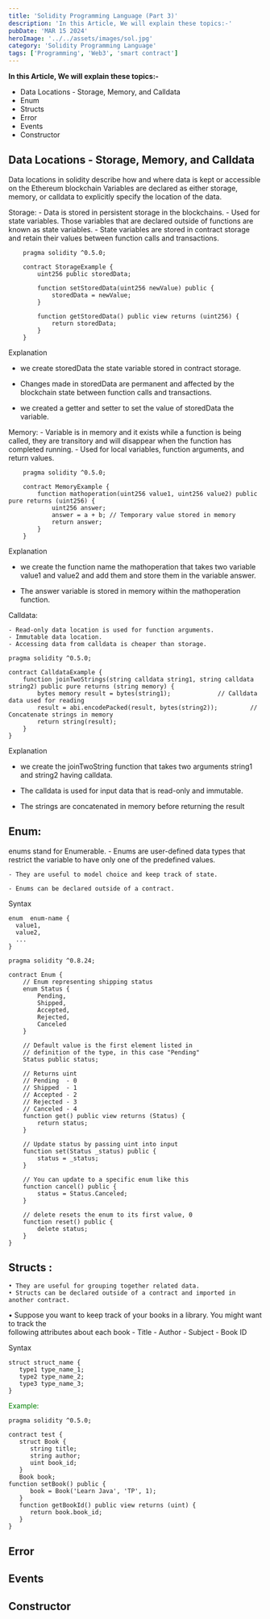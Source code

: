 ```yaml
---
title: 'Solidity Programming Language (Part 3)'
description: 'In this Article, We will explain these topics:-'
pubDate: 'MAR 15 2024'
heroImage: '../../assets/images/sol.jpg'
category: 'Solidity Programming Language'
tags: ['Programming', 'Web3', 'smart contract']
---
```


**In this Article, We will explain these topics:-**

- Data Locations - Storage, Memory, and Calldata
- Enum
- Structs
- Error
- Events
- Constructor

## Data Locations - Storage, Memory, and Calldata
  Data locations in solidity describe how and where data is kept or accessible on the Ethereum blockchain
Variables are declared as either storage, memory, or calldata to explicitly specify the location of the data.

Storage:
	- Data is stored in persistent storage in the blockchains.
	- Used for state variables. Those variables that are declared outside of functions are 
	   known as state variables.
	- State variables are stored in contract storage and retain their values between function 
	   calls and transactions.



```astro
	pragma solidity ^0.5.0;
	
	contract StorageExample {
	    uint256 public storedData; 
	
	    function setStoredData(uint256 newValue) public {
	        storedData = newValue;
	    }
	
	    function getStoredData() public view returns (uint256) {
	        return storedData;
	    }
	}
```


Explanation
- we create storedData the state variable stored in contract storage. 

- Changes made in storedData are permanent and affected by the blockchain state between function 
   calls and transactions. 

- we created a getter and setter to set the value of storedData the variable.


Memory:
	- Variable is in memory and it exists while a function is being called, they are
           transitory and will disappear when the function has completed running.
	- Used for local variables, function arguments, and return values.


```astro
	pragma solidity ^0.5.0;
	
	contract MemoryExample {
	    function mathoperation(uint256 value1, uint256 value2) public pure returns (uint256) {
	        uint256 answer;
	        answer = a + b; // Temporary value stored in memory
	        return answer;
	    }
	}
```


Explanation

- we create the function name the mathoperation that takes two variable value1 and value2 and add 
   them and store them in the variable answer.

- The answer variable is stored in memory within the mathoperation function. 



Calldata:
	
	- Read-only data location is used for function arguments.
	- Immutable data location.
	- Accessing data from calldata is cheaper than storage.


```astro
pragma solidity ^0.5.0;

contract CalldataExample {
    function joinTwoStrings(string calldata string1, string calldata string2) public pure returns (string memory) {
        bytes memory result = bytes(string1);             // Calldata data used for reading
        result = abi.encodePacked(result, bytes(string2));         // Concatenate strings in memory
        return string(result);
    }
}
```


Explanation

- we create the joinTwoString function that takes two arguments string1 and string2 having 
   calldata.

- The calldata is used for input data that is read-only and immutable. 

- The strings are concatenated in memory before returning the result



## Enum:
enums stand for Enumerable. 
	- Enums are user-defined data types that restrict the variable to have only one of the 
	  predefined values.

	- They are useful to model choice and keep track of state.

	- Enums can be declared outside of a contract.


Syntax

```astro
enum  enum-name {
  value1,
  value2,
  ...
}

```



```astro
pragma solidity ^0.8.24;

contract Enum {
    // Enum representing shipping status
    enum Status {
        Pending,
        Shipped,
        Accepted,
        Rejected,
        Canceled
    }

    // Default value is the first element listed in
    // definition of the type, in this case "Pending"
    Status public status;

    // Returns uint
    // Pending  - 0
    // Shipped  - 1
    // Accepted - 2
    // Rejected - 3
    // Canceled - 4
    function get() public view returns (Status) {
        return status;
    }

    // Update status by passing uint into input
    function set(Status _status) public {
        status = _status;
    }

    // You can update to a specific enum like this
    function cancel() public {
        status = Status.Canceled;
    }

    // delete resets the enum to its first value, 0
    function reset() public {
        delete status;
    }
}

```



## Structs :
	• They are useful for grouping together related data.
	• Structs can be declared outside of a contract and imported in another contract.
  • Suppose you want to keep track of your books in a library. You might want to track the   
    following attributes about each book
          - Title
		      - Author
		      - Subject
		      - Book ID

Syntax
```astro
struct struct_name { 
   type1 type_name_1;
   type2 type_name_2;
   type3 type_name_3;
}

```

<span style="color:green;"> Example: </span>

```astro
pragma solidity ^0.5.0;

contract test {
   struct Book { 
      string title;
      string author;
      uint book_id;
   }
   Book book;
function setBook() public {
      book = Book('Learn Java', 'TP', 1);
   }
   function getBookId() public view returns (uint) {
      return book.book_id;
   }
}

```


## Error



## Events


## Constructor
